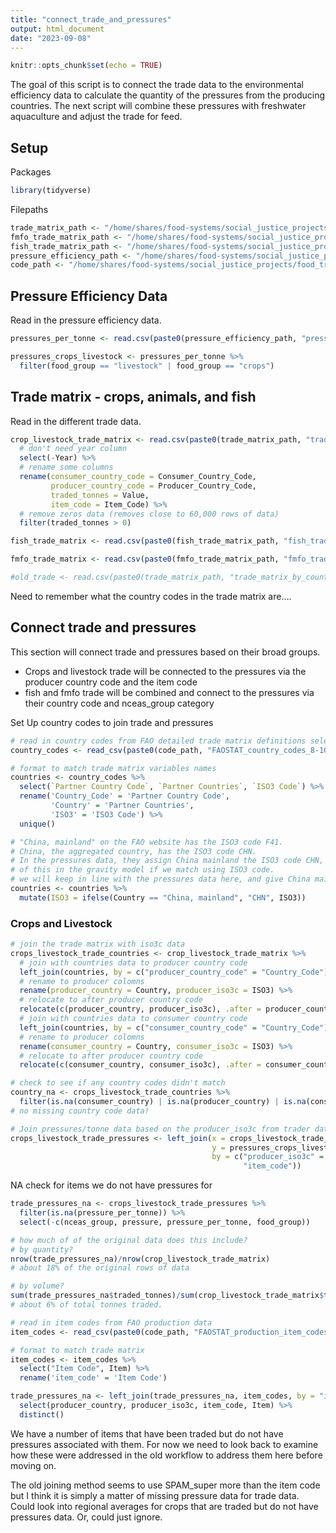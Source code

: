 ```yaml
---
title: "connect_trade_and_pressures"
output: html_document
date: "2023-09-08"
---
```


```r
knitr::opts_chunk$set(echo = TRUE)
```

The goal of this script is to connect the trade data to the environmental efficiency data to calculate the quantity of the pressures from the producing countries. The next script will combine these pressures with freshwater aquaculture and adjust the trade for feed.

## Setup
Packages
```r
library(tidyverse)

```


Filepaths
```r
trade_matrix_path <- "/home/shares/food-systems/social_justice_projects/food_trade_pressures/output_data/01b_calc_trade_matrix_2017/"
fmfo_trade_matrix_path <- "/home/shares/food-systems/social_justice_projects/food_trade_pressures/output_data/01e_allocate_unknown_trade_fmfo_consumption/"
fish_trade_matrix_path <- "/home/shares/food-systems/social_justice_projects/food_trade_pressures/output_data/01c_allocate_unknown_trade_fish_consumption/"
pressure_efficiency_path <- "/home/shares/food-systems/social_justice_projects/food_trade_pressures/output_data/02a_efficiencies_data_prep/"
code_path <- "/home/shares/food-systems/social_justice_projects/food_trade_pressures/raw_data/Codes/"
```

## Pressure Efficiency Data
Read in the pressure efficiency data. 
```r
pressures_per_tonne <- read.csv(paste0(pressure_efficiency_path, "pressures_per_tonne.csv"))

pressures_crops_livestock <- pressures_per_tonne %>% 
  filter(food_group == "livestock" | food_group == "crops") 

```

## Trade matrix - crops, animals, and fish
Read in the different trade data.
```r
crop_livestock_trade_matrix <- read.csv(paste0(trade_matrix_path, "trade_matrix_by_country_of_origin_2015_2019_import.csv")) %>% 
  # don't need year column
  select(-Year) %>% 
  # rename some columns
  rename(consumer_country_code = Consumer_Country_Code,
         producer_country_code = Producer_Country_Code,
         traded_tonnes = Value,
         item_code = Item_Code) %>% 
  # remove zeros data (removes close to 60,000 rows of data)
  filter(traded_tonnes > 0)

fish_trade_matrix <- read.csv(paste0(fish_trade_matrix_path, "fish_trade_matrix_w_unknowns_allocated.csv"))

fmfo_trade_matrix <- read.csv(paste0(fmfo_trade_matrix_path, "fmfo_trade_matrix_w_unknowns_allocated.csv"))

#old_trade <- read.csv(paste0(trade_matrix_path, "trade_matrix_by_country_of_origin_2017_import.csv"))
```

Need to remember what the country codes in the trade matrix are....

## Connect trade and pressures
This section will connect trade and pressures based on their broad groups. 

- Crops and livestock trade will be connected to the pressures via the producer country code and the item code
- fish and fmfo trade will be combined and connect to the pressures via their country code and nceas_group category

Set Up country codes to join trade and pressures
```r
# read in country codes from FAO detailed trade matrix definitions selecting the partner country group tab (reported country group tab says data unavailable)
country_codes <- read_csv(paste0(code_path, "FAOSTAT_country_codes_8-10-2022.csv"))

# format to match trade matrix variables names
countries <- country_codes %>% 
  select(`Partner Country Code`, `Partner Countries`, `ISO3 Code`) %>% 
  rename('Country_Code' = 'Partner Country Code',
         'Country' = 'Partner Countries',
         'ISO3' = 'ISO3 Code') %>% 
  unique()

# "China, mainland" on the FAO website has the ISO3 code F41.
# China, the aggregated country, has the ISO3 code CHN.
# In the pressures data, they assign China mainland the ISO3 code CHN, so we need to be aware
# of this in the gravity model if we match using ISO3 code. 
# we will keep in line with the pressures data here, and give China mainland the ISO3 code CHN.
countries <- countries %>% 
  mutate(ISO3 = ifelse(Country == "China, mainland", "CHN", ISO3))
```


### Crops and Livestock
```r
# join the trade matrix with iso3c data
crops_livestock_trade_countries <- crop_livestock_trade_matrix %>%
  # join with countries data to producer country code
  left_join(countries, by = c("producer_country_code" = "Country_Code")) %>%
  # rename to producer colomns
  rename(producer_country = Country, producer_iso3c = ISO3) %>% 
  # relocate to after producer country code
  relocate(c(producer_country, producer_iso3c), .after = producer_country_code) %>% 
  # join with countries data to consumer country code
  left_join(countries, by = c("consumer_country_code" = "Country_Code")) %>%
  # rename to producer colomns
  rename(consumer_country = Country, consumer_iso3c = ISO3) %>% 
  # relocate to after producer country code
  relocate(c(consumer_country, consumer_iso3c), .after = consumer_country_code)

# check to see if any country codes didn't match
country_na <- crops_livestock_trade_countries %>% 
  filter(is.na(consumer_country) | is.na(producer_country) | is.na(consumer_iso3c) | is.na(producer_iso3c))
# no missing country code data!

# Join pressures/tonne data based on the producer_iso3c from trader data and the item_code
crops_livestock_trade_pressures <- left_join(x = crops_livestock_trade_countries, 
                                             y = pressures_crops_livestock,
                                             by = c("producer_iso3c" = "iso3c",
                                                    "item_code"))

```

NA check for items we do not have pressures for
```r
trade_pressures_na <- crops_livestock_trade_pressures %>% 
  filter(is.na(pressure_per_tonne)) %>% 
  select(-c(nceas_group, pressure, pressure_per_tonne, food_group)) 

# how much of of the original data does this include?
# by quantity?
nrow(trade_pressures_na)/nrow(crop_livestock_trade_matrix)
# about 18% of the original rows of data

# by volume?
sum(trade_pressures_na$traded_tonnes)/sum(crop_livestock_trade_matrix$traded_tonnes)
# about 6% of total tonnes traded.

# read in item codes from FAO production data
item_codes <- read_csv(paste0(code_path, "FAOSTAT_production_item_codes_8-5-2022.csv"))

# format to match trade matrix
item_codes <- item_codes %>% 
  select("Item Code", Item) %>% 
  rename('item_code' = 'Item Code')

trade_pressures_na <- left_join(trade_pressures_na, item_codes, by = "item_code") %>% 
  select(producer_country, producer_iso3c, item_code, Item) %>% 
  distinct()
```

We have a number of items that have been traded but do not have pressures associated with them. For now we need to look back to examine how these were addressed in the old workflow to address them here before moving on.

The old joining method seems to use SPAM_super more than the item code but I think it is simply a matter of missing pressure data for trade data. Could look into regional averages for crops that are traded but do not have pressures data. Or, could just ignore. 


